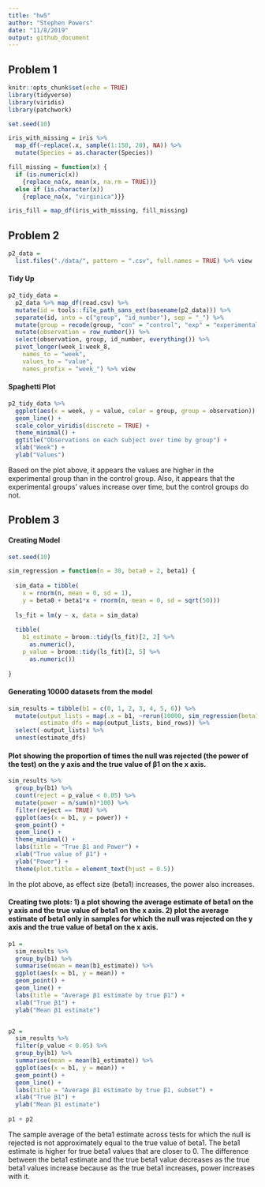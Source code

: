 ```yaml
---
title: "hw5"
author: "Stephen Powers"
date: "11/8/2019"
output: github_document
---
```


## Problem 1 


```r
knitr::opts_chunk$set(echo = TRUE)
library(tidyverse)
library(viridis)
library(patchwork)
```


```r
set.seed(10)

iris_with_missing = iris %>% 
  map_df(~replace(.x, sample(1:150, 20), NA)) %>%
  mutate(Species = as.character(Species))
```

```r
fill_missing = function(x) {
  if (is.numeric(x)) 
    {replace_na(x, mean(x, na.rm = TRUE))} 
  else if (is.character(x)) 
    {replace_na(x, "virginica")}}

iris_fill = map_df(iris_with_missing, fill_missing)
```

## Problem 2 

```r
p2_data = 
  list.files("./data/", pattern = ".csv", full.names = TRUE) %>% view
```

#### Tidy Up

```r
p2_tidy_data = 
  p2_data %>% map_df(read.csv) %>% 
  mutate(id = tools::file_path_sans_ext(basename(p2_data))) %>% 
  separate(id, into = c("group", "id_number"), sep = "_") %>% 
  mutate(group = recode(group, "con" = "control", "exp" = "experimental")) %>% 
  mutate(observation = row_number()) %>%
  select(observation, group, id_number, everything()) %>% 
  pivot_longer(week_1:week_8,
    names_to = "week",
    values_to = "value",
    names_prefix = "week_") %>% view
```

#### Spaghetti Plot

```r
p2_tidy_data %>% 
  ggplot(aes(x = week, y = value, color = group, group = observation)) +
  geom_line() +
  scale_color_viridis(discrete = TRUE) +
  theme_minimal() +
  ggtitle("Observations on each subject over time by group") +
  xlab("Week") +
  ylab("Values") 

```

Based on the plot above, it appears the values are higher in the experimental group than in the control group. Also, it appears that the experimental groups' values increase over time, but the control groups do not.

## Problem 3 

#### Creating Model

```r
set.seed(10)

sim_regression = function(n = 30, beta0 = 2, beta1) {
  
  sim_data = tibble(
    x = rnorm(n, mean = 0, sd = 1),
    y = beta0 + beta1*x + rnorm(n, mean = 0, sd = sqrt(50)))
  
  ls_fit = lm(y ~ x, data = sim_data)
  
  tibble(
    b1_estimate = broom::tidy(ls_fit)[2, 2] %>% 
      as.numeric(),
    p_value = broom::tidy(ls_fit)[2, 5] %>% 
      as.numeric())
  
}
```

#### Generating 10000 datasets from the model

```r
sim_results = tibble(b1 = c(0, 1, 2, 3, 4, 5, 6)) %>% 
  mutate(output_lists = map(.x = b1, ~rerun(10000, sim_regression(beta1 = .x))),
         estimate_dfs = map(output_lists, bind_rows)) %>%
  select(-output_lists) %>%
  unnest(estimate_dfs)
```

#### Plot showing the proportion of times the null was rejected (the power of the test) on the y axis and the true value of β1 on the x axis.

```r
sim_results %>% 
  group_by(b1) %>%
  count(reject = p_value < 0.05) %>% 
  mutate(power = n/sum(n)*100) %>% 
  filter(reject == TRUE) %>%
  ggplot(aes(x = b1, y = power)) +
  geom_point() + 
  geom_line() +
  theme_minimal() +
  labs(title = "True β1 and Power") +
  xlab("True value of β1") +
  ylab("Power") +
  theme(plot.title = element_text(hjust = 0.5))
```

In the plot above, as effect size (beta1) increases, the power also increases. 

#### Creating two plots: 1) a plot showing the average estimate of  beta1 on the y axis and the true value of beta1 on the x axis. 2) plot the average estimate of beta1 only in samples for which the null was rejected on the y axis and the true value of beta1 on the x axis. 

```r
p1 = 
  sim_results %>% 
  group_by(b1) %>%
  summarise(mean = mean(b1_estimate)) %>% 
  ggplot(aes(x = b1, y = mean)) + 
  geom_point() + 
  geom_line() + 
  labs(title = "Average β1 estimate by true β1") +
  xlab("True β1") +
  ylab("Mean β1 estimate")


p2 = 
  sim_results %>% 
  filter(p_value < 0.05) %>% 
  group_by(b1) %>%
  summarise(mean = mean(b1_estimate)) %>% 
  ggplot(aes(x = b1, y = mean)) + 
  geom_point() +
  geom_line() +
  labs(title = "Average β1 estimate by true β1, subset") +
  xlab("True β1") +
  ylab("Mean β1 estimate")
 
p1 + p2
```

The sample average of the beta1 estimate across tests for which the null is rejected is not approximately  equal to the true value of beta1. The beta1 estimate is higher for true beta1 values that are closer to 0. The difference between the beta1 estimate and the true beta1 value decreases as the true beta1 values increase because as the true beta1 increases, power increases with it. 